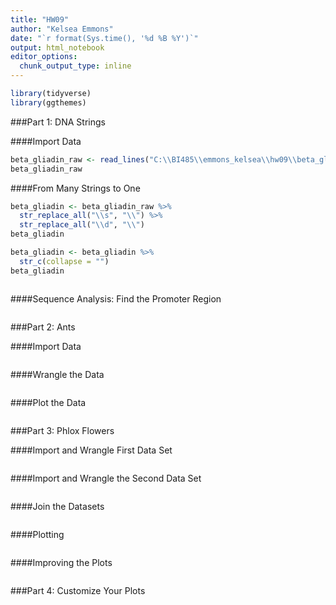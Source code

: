 ```yaml
---
title: "HW09"
author: "Kelsea Emmons"
date: "`r format(Sys.time(), '%d %B %Y')`"
output: html_notebook
editor_options: 
  chunk_output_type: inline
---
```

```r
library(tidyverse)
library(ggthemes)
```

###Part 1: DNA Strings

####Import Data
```r
beta_gliadin_raw <- read_lines("C:\\BI485\\emmons_kelsea\\hw09\\beta_gliadin.txt", skip = 1)
beta_gliadin_raw
```

####From Many Strings to One
```r
beta_gliadin <- beta_gliadin_raw %>% 
  str_replace_all("\\s", "\\") %>% 
  str_replace_all("\\d", "\\") 
beta_gliadin
```

```r
beta_gliadin <- beta_gliadin %>% 
  str_c(collapse = "")
beta_gliadin
```

```r

```

####Sequence Analysis: Find the Promoter Region
```r

```

###Part 2: Ants

####Import Data
```r

```

####Wrangle the Data
```r

```

####Plot the Data
```r

```

###Part 3: Phlox Flowers

####Import and Wrangle First Data Set
```r

```

####Import and Wrangle the Second Data Set
```r

```

####Join the Datasets
```r

```

####Plotting
```r

```

####Improving the Plots
```r

```

###Part 4: Customize Your Plots


